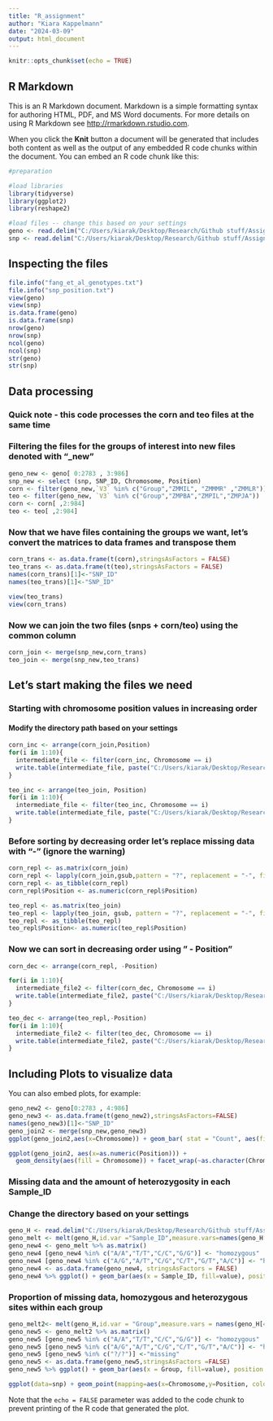 ```yaml
---
title: "R_assignment"
author: "Kiara Kappelmann"
date: "2024-03-09"
output: html_document
---
```


```r
knitr::opts_chunk$set(echo = TRUE)
```

## R Markdown

This is an R Markdown document. Markdown is a simple formatting syntax for authoring HTML, PDF, and MS Word documents. For more details on using R Markdown see <http://rmarkdown.rstudio.com>.

When you click the **Knit** button a document will be generated that includes both content as well as the output of any embedded R code chunks within the document. You can embed an R code chunk like this:

```r
#preparation

#load libraries
library(tidyverse)
library(ggplot2)
library(reshape2)

#load files -- change this based on your settings
geno <- read.delim("C:/Users/kiarak/Desktop/Research/Github stuff/Assignment2_KKappelmann/fang_et_al_genotypes.txt", header=F)
snp <- read.delim("C:/Users/kiarak/Desktop/Research/Github stuff/Assignment2_KKappelmann/snp_position.txt")

```

## Inspecting the files

```r
file.info("fang_et_al_genotypes.txt")
file.info("snp_position.txt")
view(geno)
view(snp)
is.data.frame(geno)
is.data.frame(snp)
nrow(geno)
nrow(snp)
ncol(geno)
ncol(snp)
str(geno)
str(snp)

```

## Data processing 
### Quick note - this code processes the corn and teo files at the same time

### Filtering the files for the groups of interest into new files denoted with "_new"
```r
geno_new <- geno[ 0:2783 , 3:986]
snp_new <- select (snp, SNP_ID, Chromosome, Position)
corn <- filter(geno_new,`V3` %in% c("Group","ZMMIL", "ZMMMR" ,"ZMMLR"))
teo <- filter(geno_new, `V3` %in% c("Group","ZMPBA","ZMPIL","ZMPJA"))
corn <- corn[ ,2:984]
teo <- teo[ ,2:984]

```
### Now that we have files containing the groups we want, let's convert the matrices to data frames and transpose them

```r
corn_trans <- as.data.frame(t(corn),stringsAsFactors = FALSE)
teo_trans <- as.data.frame(t(teo),stringsAsFactors = FALSE)
names(corn_trans)[1]<-"SNP_ID"
names(teo_trans)[1]<-"SNP_ID"

view(teo_trans)
view(corn_trans)
```

### Now we can join the two files (snps + corn/teo) using the common column
```r
corn_join <- merge(snp_new,corn_trans)
teo_join <- merge(snp_new,teo_trans)

```
## Let's start making the files we need
### Starting with chromosome position values in increasing order
#### Modify the directory path based on your settings
```r
corn_inc <- arrange(corn_join,Position)
for(i in 1:10){
  intermediate_file <- filter(corn_inc, Chromosome == i)
  write.table(intermediate_file, paste("C:/Users/kiarak/Desktop/Research/Github stuff/Assignment2_KKappelmann/corn",i,"_incr.txt",sep=""),col.names = FALSE, row.names = FALSE, quote = FALSE)
}

teo_inc <- arrange(teo_join, Position)
for(i in 1:10){
  intermediate_file <- filter(teo_inc, Chromosome == i)
  write.table(intermediate_file, paste("C:/Users/kiarak/Desktop/Research/Github stuff/Assignment2_KKappelmann/teo/",i,"_incr.txt",sep=""),col.names = FALSE, row.names = FALSE, quote = FALSE)
}
```
### Before sorting by decreasing order let's replace missing data with "-" (ignore the warning)
```r
corn_repl <- as.matrix(corn_join)
corn_repl <- lapply(corn_join,gsub,pattern = "?", replacement = "-", fixed = TRUE)
corn_repl <- as_tibble(corn_repl)
corn_repl$Position <- as.numeric(corn_repl$Position)

teo_repl <- as.matrix(teo_join)
teo_repl <- lapply(teo_join, gsub, pattern = "?", replacement = "-", fixed = TRUE)
teo_repl <- as_tibble(teo_repl)
teo_repl$Position<- as.numeric(teo_repl$Position)
```

### Now we can sort in decreasing order using " - Position"
```r
corn_dec <- arrange(corn_repl, -Position)

for(i in 1:10){
  intermediate_file2 <- filter(corn_dec, Chromosome == i)
  write.table(intermediate_file2, paste("C:/Users/kiarak/Desktop/Research/Github stuff/Assignment2_KKappelmann/corn/",i,"_dec.txt",sep=""),col.names = FALSE, row.names = FALSE, quote = FALSE)
}

teo_dec <- arrange(teo_repl,-Position)
for(i in 1:10){
  intermediate_file2 <- filter(teo_dec, Chromosome == i)
  write.table(intermediate_file2, paste("C:/Users/kiarak/Desktop/Research/Github stuff/Assignment2_KKappelmann/teo/",i,"_dec.txt",sep=""),col.names = FALSE, row.names = FALSE, quote = FALSE)
}

```

## Including Plots to visualize data

You can also embed plots, for example:

```r

geno_new2 <- geno[0:2783 , 4:986]
geno_new3 <- as.data.frame(t(geno_new2),stringsAsFactors=FALSE)
names(geno_new3)[1]<-"SNP_ID"
geno_join2 <- merge(snp_new,geno_new3)
ggplot(geno_join2,aes(x=Chromosome)) + geom_bar( stat = "Count", aes(fill = Chromosome))

ggplot(geno_join2, aes(x=as.numeric(Position))) +
  geom_density(aes(fill = Chromosome)) + facet_wrap(~as.character(Chromosome)) + theme_bw()

```
### Missing data and the amount of heterozygosity in each Sample_ID
### Change the directory based on your settings

```r
geno_H <- read.delim("C:/Users/kiarak/Desktop/Research/Github stuff/Assignment2_KKappelmann/fang_et_al_genotypes.txt", header=T)
geno_melt <- melt(geno_H,id.var ="Sample_ID",measure.vars=names(geno_H[4:986]))
geno_new4 <- geno_melt %>% as.matrix()
geno_new4 [geno_new4 %in% c("A/A","T/T","C/C","G/G")] <- "homozygous"
geno_new4 [geno_new4 %in% c("A/G","A/T","C/G","C/T","G/T","A/C")] <- "heterozygous"
geno_new4 <- as.data.frame(geno_new4, stringsAsFactors = FALSE)
geno_new4 %>% ggplot() + geom_bar(aes(x = Sample_ID, fill=value), position = "fill")

```
### Proportion of missing data, homozygous and heterozygous sites within each group
```r
geno_melt2<- melt(geno_H,id.var = "Group",measure.vars = names(geno_H[4:986]))
geno_new5 <- geno_melt2 %>% as.matrix()
geno_new5 [geno_new5 %in% c("A/A","T/T","C/C","G/G")] <- "homozygous"
geno_new5 [geno_new5 %in% c("A/G","A/T","C/G","C/T","G/T","A/C")] <- "heterozygous"
geno_new5 [geno_new5 %in% c("?/?")] <-"missing"
geno_new5 <- as.data.frame(geno_new5,stringsAsFactors =FALSE)
geno_new5 %>% ggplot() + geom_bar(aes(x = Group, fill=value), position = "fill")

```
```r
ggplot(data=snp) + geom_point(mapping=aes(x=Chromosome,y=Position, color = Chromosome), color="skyblue", size = 1, alpha=0.5) + labs(title = "SNP location on Chromosome", x = "Chromosome", y = "SNP Position") + theme_bw()

```
Note that the `echo = FALSE` parameter was added to the code chunk to prevent printing of the R code that generated the plot.
